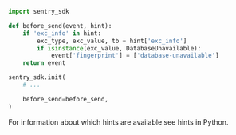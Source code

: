 ```python
import sentry_sdk

def before_send(event, hint):
    if 'exc_info' in hint:
        exc_type, exc_value, tb = hint['exc_info']
        if isinstance(exc_value, DatabaseUnavailable):
            event['fingerprint'] = ['database-unavailable']
    return event

sentry_sdk.init(
    # ...

    before_send=before_send,
)
```

For information about which hints are available see <PlatformLink to="/configuration/filtering/#using-hints">hints in Python</PlatformLink>.
